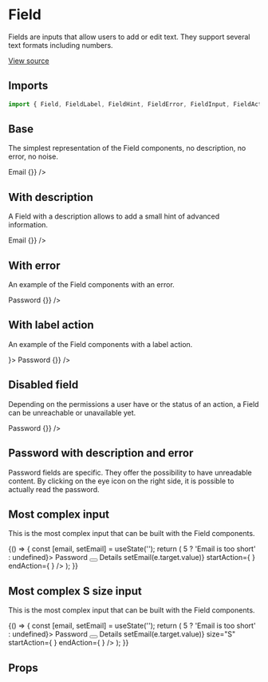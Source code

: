 <!--- Field.stories.mdx --->



<Meta title="Design System/Components/Field" component={Field} />

# Field

Fields are inputs that allow users to add or edit text. They support several text formats including numbers.

[View source](https://github.com/strapi/design-system/tree/main/packages/strapi-design-system/src/Field)

## Imports

```js
import { Field, FieldLabel, FieldHint, FieldError, FieldInput, FieldAction } from '@strapi/design-system';
```

## Base

The simplest representation of the Field components, no description, no error, no noise.

<Canvas>
  <Story name="base">
    <Field name="email">
      <Stack spacing={1}>
        <FieldLabel>Email</FieldLabel>
        <FieldInput type="text" placeholder="Placeholder" value="" onChange={() => {}} />
      </Stack>
    </Field>
  </Story>
</Canvas>

## With description

A Field with a description allows to add a small hint of advanced information.

<Canvas>
  <Story name="with description">
    <Field name="email" hint="Description line">
      <Stack spacing={1}>
        <FieldLabel required>Email</FieldLabel>
        <FieldInput type="text" placeholder="Placeholder" value="" onChange={() => {}} />
        <FieldHint />
      </Stack>
    </Field>
  </Story>
</Canvas>

## With error

An example of the Field components with an error.

<Canvas>
  <Story name="with error">
    <Field name="password" error="Password is too short">
      <Stack spacing={1}>
        <FieldLabel>Password</FieldLabel>
        <FieldInput type="password" placeholder="Placeholder" value="" onChange={() => {}} />
        <FieldHint />
        <FieldError />
      </Stack>
    </Field>
  </Story>
</Canvas>

## With label action

An example of the Field components with a label action.

<Canvas>
  <Story name="with label-action">
    <Field name="password">
      <Stack spacing={1}>
        <FieldLabel required action={<Earth />}>
          Password
        </FieldLabel>
        <FieldInput type="password" placeholder="Placeholder" value="" onChange={() => {}} />
        <FieldHint />
        <FieldError />
      </Stack>
    </Field>
  </Story>
</Canvas>

## Disabled field

Depending on the permissions a user have or the status of an action, a Field can be unreachable or unavailable yet.

<Canvas>
  <Story name="disabled">
    <Field name="password" hint="Description line">
      <Stack spacing={1}>
        <FieldLabel>Password</FieldLabel>
        <FieldInput placeholder="Placeholder" value="Hello world" disabled onChange={() => {}} />
        <FieldHint />
        <FieldError />
      </Stack>
    </Field>
  </Story>
</Canvas>

## Password with description and error

Password fields are specific. They offer the possibility to have unreadable content. By clicking on the eye icon on the
right side, it is possible to actually read the password.

## Most complex input

This is the most complex input that can be built with the Field components.

<Canvas>
  <Story name="most complex input">
    {() => {
      const [email, setEmail] = useState('');
      return (
        <Box padding={8}>
          <Field name="password" hint="Description line" error={email.length > 5 ? 'Email is too short' : undefined}>
            <Stack spacing={1}>
              <Flex>
                <FieldLabel>Password</FieldLabel>
                <Box paddingLeft={2}>
                  <Tooltip description="Content of the tooltip">
                    <button
                      aria-label="Information about the email"
                      style={{ border: 'none', padding: 0, background: 'transparent' }}
                    >
                      <Icon as={Information} color="neutral800" aria-hidden />
                    </button>
                  </Tooltip>
                </Box>
                <Flex width="100%" justifyContent="flex-end">
                  <Link isExternal href="#">
                    Details
                  </Link>
                </Flex>
              </Flex>
              <FieldInput
                placeholder="example@domain.com"
                value={email}
                onChange={(e) => setEmail(e.target.value)}
                startAction={
                  <FieldAction label="Show password">
                    <Password />
                  </FieldAction>
                }
                endAction={
                  <FieldAction label="Show password">
                    <Password />
                  </FieldAction>
                }
              />
              <FieldHint />
              <FieldError />
            </Stack>
          </Field>
        </Box>
      );
    }}
  </Story>
</Canvas>

## Most complex S size input

This is the most complex input that can be built with the Field components.

<Canvas>
  <Story name="most complex s size input">
    {() => {
      const [email, setEmail] = useState('');
      return (
        <Box padding={8}>
          <Field name="password" hint="Description line" error={email.length > 5 ? 'Email is too short' : undefined}>
            <Stack spacing={1}>
              <Flex>
                <FieldLabel>Password</FieldLabel>
                <Box paddingLeft={2}>
                  <Tooltip description="Content of the tooltip">
                    <button
                      aria-label="Information about the email"
                      style={{ border: 'none', padding: 0, background: 'transparent' }}
                    >
                      <Icon as={Information} color="neutral800" aria-hidden />
                    </button>
                  </Tooltip>
                </Box>
                <Flex width="100%" justifyContent="flex-end">
                  <Link isExternal href="#">
                    Details
                  </Link>
                </Flex>
              </Flex>
              <FieldInput
                placeholder="example@domain.com"
                value={email}
                onChange={(e) => setEmail(e.target.value)}
                size="S"
                startAction={
                  <FieldAction label="Show password">
                    <Password />
                  </FieldAction>
                }
                endAction={
                  <FieldAction label="Show password">
                    <Password />
                  </FieldAction>
                }
              />
              <FieldHint />
              <FieldError />
            </Stack>
          </Field>
        </Box>
      );
    }}
  </Story>
</Canvas>

## Props

<ArgsTable of={Field} />

